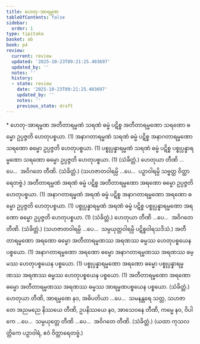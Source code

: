 ```yaml
---
title: ဟေတု-အာရမ္မဏ
tableOfContents: false
sidebar:
  order: 1
type: tipitaka
basket: ab
book: p4
review:
  current: review
  updated: '2025-10-23T09:21:25.403697'
  updated_by: ''
  notes: ''
  history:
  - state: review
    date: '2025-10-23T09:21:25.403697'
    updated_by: ''
    notes: ''
    previous_state: draft
---
```



<ReviewStatus review={frontmatter.review} showDetails={true} />

<HypothesisAnnotation frontmatter={frontmatter} />

<DynamicBreadcrumb />

<Paragraph type="center" book="p4">
* ဟေတု-အာရမ္မဏ
</Paragraph>

<Division number="60" book="p4" e="ch" v="39" p="617">

<Paragraph number="1887" book="p4">
အတီတာရမ္မဏံ သရဏံ ဓမ္မံ ပဋိစ္စ အတီတာရမ္မဏော သရဏော ဓမ္မော ဥပ္ပဇ္ဇတိ ဟေတုပစ္စယာ. (1)
</Paragraph>

<Paragraph number="1888" book="p4">
အနာဂတာရမ္မဏံ သရဏံ ဓမ္မံ ပဋိစ္စ အနာဂတာရမ္မဏော သရဏော ဓမ္မော ဥပ္ပဇ္ဇတိ ဟေတုပစ္စယာ. (1)
</Paragraph>

<Paragraph number="1889" book="p4">
ပစ္စုပ္ပန္နာရမ္မဏံ သရဏံ ဓမ္မံ ပဋိစ္စ ပစ္စုပ္ပန္နာရမ္မဏော သရဏော ဓမ္မော ဥပ္ပဇ္ဇတိ ဟေတုပစ္စယာ. (1) (သံခိတ္တံ.)
</Paragraph>

<Paragraph number="1890" book="p4">
ဟေတုယာ တီဏိ …ပေ…  အဝိဂတေ တီဏိ. (သံခိတ္တံ.)
</Paragraph>

<Paragraph number="1891" book="p4">
(သဟဇာတဝါရမ္ပိ …ပေ…  ပဉှာဝါရမ္ပိ သဗ္ဗတ္ထ ဝိတ္ထာရေတဗ္ဗံ.)
</Paragraph>

</Division>
<Division number="61" book="p4" e="ch" v="39" p="617">

<Paragraph number="1892" book="p4">
အတီတာရမ္မဏံ အရဏံ ဓမ္မံ ပဋိစ္စ အတီတာရမ္မဏော အရဏော ဓမ္မော ဥပ္ပဇ္ဇတိ ဟေတုပစ္စယာ. (1)
</Paragraph>

<Paragraph number="1893" book="p4">
အနာဂတာရမ္မဏံ အရဏံ ဓမ္မံ ပဋိစ္စ အနာဂတာရမ္မဏော အရဏော ဓမ္မော ဥပ္ပဇ္ဇတိ ဟေတုပစ္စယာ. (1)
</Paragraph>

<Paragraph number="1894" book="p4">
ပစ္စုပ္ပန္နာရမ္မဏံ အရဏံ ဓမ္မံ ပဋိစ္စ ပစ္စုပ္ပန္နာရမ္မဏော အရဏော ဓမ္မော ဥပ္ပဇ္ဇတိ ဟေတုပစ္စယာ. (1) (သံခိတ္တံ.)
</Paragraph>

<Paragraph number="1895" book="p4">
ဟေတုယာ တီဏိ …ပေ…  အဝိဂတေ တီဏိ. (သံခိတ္တံ.)
</Paragraph>

<Paragraph number="1896" book="p4">
(သဟဇာတဝါရမ္ပိ …ပေ…  သမ္ပယုတ္တဝါရမ္ပိ ပဋိစ္စဝါရသဒိသံ.)
</Paragraph>

</Division>
<Division number="62" book="p4" e="ch" v="39" p="617">

<Paragraph number="1897" book="p4">
အတီတာရမ္မဏော အရဏော ဓမ္မော အတီတာရမ္မဏဿ အရဏဿ ဓမ္မဿ ဟေတုပစ္စယေန ပစ္စယော. (1)
</Paragraph>

<Paragraph number="1898" book="p4">
အနာဂတာရမ္မဏော အရဏော ဓမ္မော အနာဂတာရမ္မဏဿ အရဏဿ ဓမ္မဿ ဟေတုပစ္စယေန ပစ္စယော. (1)
</Paragraph>

<Paragraph number="1899" book="p4">
ပစ္စုပ္ပန္နာရမ္မဏော အရဏော ဓမ္မော ပစ္စုပ္ပန္နာရမ္မဏဿ အရဏဿ ဓမ္မဿ ဟေတုပစ္စယေန ပစ္စယော. (1)
</Paragraph>

<Paragraph number="1900" book="p4">
အတီတာရမ္မဏော အရဏော ဓမ္မော အတီတာရမ္မဏဿ အရဏဿ ဓမ္မဿ အာရမ္မဏပစ္စယေန ပစ္စယော. (သံခိတ္တံ.)
</Paragraph>

</Division>
<Division number="63" book="p4" e="ch" v="39" p="617">

<Paragraph number="1901" book="p4">
ဟေတုယာ တီဏိ, အာရမ္မဏေ နဝ, အဓိပတိယာ …ပေ…  သမနန္တရေ သတ္တ, သဟဇာတေ အညမညေ နိဿယေ တီဏိ, ဥပနိဿယေ နဝ, အာသေဝနေ တီဏိ, ကမ္မေ နဝ, ဝိပါကေ …ပေ…  သမ္ပယုတ္တေ တီဏိ …ပေ…  အဝိဂတေ တီဏိ. (သံခိတ္တံ.)
</Paragraph>

<Paragraph number="1902" book="p4">
(ယထာ ကုသလတ္တိကေ ပဉှာဝါရံ, ဧဝံ ဝိတ္ထာရေတဗ္ဗံ.)
</Paragraph>
</Division>